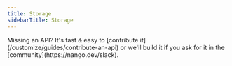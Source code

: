 ```yaml
---
title: Storage
sidebarTitle: Storage
---
```


<Tip>
    Missing an API? It's fast & easy to [contribute it](/customize/guides/contribute-an-api) or we'll build it if you ask for
    it in the [community](https://nango.dev/slack).
</Tip>

<CardGroup cols={4}>
    <Card title="Box" href="/integrations/all/box" color="#68a063" />
    <Card title="Dropbox" href="/integrations/all/dropbox" color="#68a063" />
    <Card title="Egnyte" href="/integrations/all/egnyte" color="#68a063" />
    <Card title="Google Drive" href="/integrations/all/google-drive" color="#68a063" />
    <Card title="NextCloud" href="/integrations/all/next-cloud" color="#68a063" />
    <Card title="OneDrive" href="/integrations/all/one-drive" color="#68a063" />
    <Card title="SharePoint Online" href="/integrations/all/sharepoint-online" color="#68a063" />
</CardGroup>
